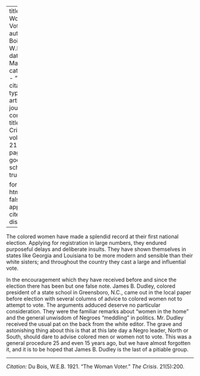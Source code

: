 
---
title: 'The Woman Voter'
author: Du Bois, W.E.B.
date: Mar. 1921
categories: 
  - ""
citation: 
  type: article-journal
  container-title: The Crisis
  volume: 21
  issue: 5
  page: 200
google-scholar: true

format:
  html:
    toc: false
    appendix-cite-as: display
---


The colored women have made a splendid record at their first national election. Applying for registration in large numbers, they endured purposeful delays and deliberate insults. They have shown themselves in states like Georgia and Louisiana to be more modern and sensible than their white sisters; and throughout the country they cast a large and influential vote.

In the encouragement which they have received before and since the election there has been but one false note. James B. Dudley, colored president of a state school in Greensboro, 
N.C., came out in the local paper before election with several columns of advice to colored women not to attempt to vote. The arguments adduced deserve no particular consideration. They were the familiar remarks about "women in the home" and the general unwisdom of Negroes "meddling" in politics. Mr. Dudley received the usual pat on the back from the white editor. The grave and astonishing thing about this is that at this late day a Negro leader, North or South, should dare to advise colored men or women not to vote. This was a general procedure 25 and even 15 years ago, but we have almost forgotten it, and it is to be hoped that James B. Dudley is the last of a pitiable group.

_____________
*Citation:* Du Bois, W.E.B. 1921. "The Woman Voter." *The Crisis*. 21(5):200.